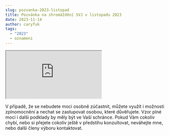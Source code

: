```yaml
---
slug: pozvanka-2023-listopad
title: Pozvánka na shromáždění SVJ v listopadu 2023
date: 2023-11-14
author: caryfuk
tags:
  - "2023"
  - oznameni
---
```


<iframe src="https://drive.google.com/file/d/1lvDHAvqUXO0iIERrIIDicnGmAvCMTL4H/preview" allow="autoplay"></iframe>

V případě, že se nebudete moci osobně zúčastnit, můžete využít i možnosti zplnomocnění a nechat se zastupovat osobou, které důvěřujete. Vzor plné moci i dalši podklady by měly být ve Vaší schránce. Pokud Vám cokoliv chybí, nebo si přejete cokoliv ještě v předstihu konzultovat, neváhejte mne, nebo další členy výboru kontaktovat.
